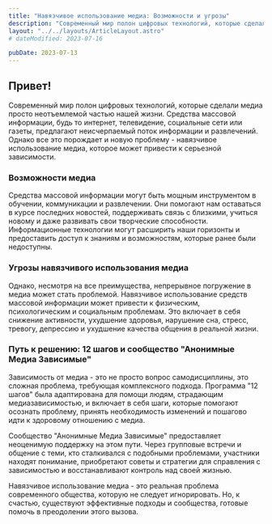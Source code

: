 ```yaml
---
title: "Навязчивое использование медиа: Возможности и угрозы"
description: "Современный мир полон цифровых технологий, которые сделали медиа просто неотъемлемой частью нашей жизни."
layout: "../../layouts/ArticleLayout.astro"
# dateModified: 2023-07-16

pubDate: 2023-07-13
---
```


## Привет!

Современный мир полон цифровых технологий, которые сделали медиа просто неотъемлемой частью нашей жизни. Средства массовой информации, будь то интернет, телевидение, социальные сети или газеты, предлагают неисчерпаемый поток информации и развлечений. Однако все это порождает и новую проблему - навязчивое использование медиа, которое может привести к серьезной зависимости.

### Возможности медиа

Средства массовой информации могут быть мощным инструментом в обучении, коммуникации и развлечении. Они помогают нам оставаться в курсе последних новостей, поддерживать связь с близкими, учиться новому и даже развивать свои творческие способности. Информационные технологии могут расширить наши горизонты и предоставить доступ к знаниям и возможностям, которые ранее были недоступны.

### Угрозы навязчивого использования медиа

Однако, несмотря на все преимущества, непрерывное погружение в медиа может стать проблемой. Навязчивое использование средств массовой информации может привести к физическим, психологическим и социальным проблемам. Это включает в себя снижение активности, ухудшение здоровья, нарушение сна, стресс, тревогу, депрессию и ухудшение качества общения в реальной жизни.

### Путь к решению: 12 шагов и сообщество "Анонимные Медиа Зависимые"

Зависимость от медиа - это не просто вопрос самодисциплины, это сложная проблема, требующая комплексного подхода. Программа "12 шагов" была адаптирована для помощи людям, страдающим медиазависимостью, и включает в себя шаги, которые помогают осознать проблему, принять необходимость изменений и пошагово идти к здоровому отношению с медиа.

Сообщество "Анонимные Медиа Зависимые" предоставляет неоценимую поддержку на этом пути. Через групповые встречи и общение с теми, кто сталкивался с подобными проблемами, участники находят понимание, приобретают советы и стратегии для справления с зависимостью и восстанавливают контроль над своей жизнью.

Навязчивое использование медиа - это реальная проблема современного общества, которую не следует игнорировать. Но, к счастью, существуют эффективные подходы и сообщества, готовые помочь в преодолении этого вызова.
